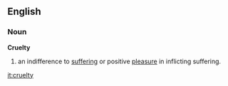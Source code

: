 ==English==
===Noun===
'''Cruelty'''
# an indifference to [[suffering]] or positive [[pleasure]] in inflicting suffering.

[[it:cruelty]]